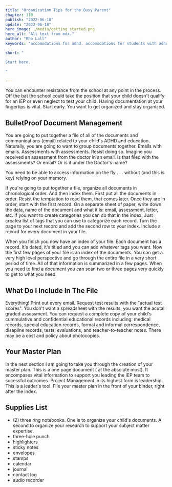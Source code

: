 ```yaml
---
title: "Organization Tips for the Busy Parent"
chapter: 110
publish: "2022-06-18"
update: "2022-06-18"
hero_image: ./media/getting_started.png
hero_alt: "Alt text from mdx."
author: "Rho Lall"
keywords: "accomodations for adhd, accomodations for students with adhd, accommodations for adhd elementary students"

short: "

Start here.

"

---
```

You can encounter resistance from the school at any point in the process. Off the bat the school could take the position that your child doesn't qualify for an IEP or even neglect to test your child. 
Having documentation at your fingertips is vital. Start early. You want to get organized and stay organized.


## BulletProof Document Management

You are going to put together a file of all of the documents and communications (email) related to your child's ADHD and education. 
Naturally, you are going to want to group documents together. Emails with emails. Assessments with assessments. Resist doing so.
Imagine you received an assessment from the doctor in an email. Is that filed with the assessments? Or email? Or is it under the Doctor's name?

You need to be able to access information on the fly . . . without (and this is key) relying on your memory.


If you're going to put together a file, organize all documents in chronological order. And then index them. First put all the documents in order. Resist the temptation to read them, that comes later.
Once they are in order, start with the first record. On a separate sheet of paper, write down the data, name of the document and what it is: email, assessment, letter, etc. 
If you want to create categories you can do that in the index. Just createa list of tags that you can use to categorize each record. Turn the page to your next record and add the second row to your index.
Include a record for every document in your file.

When you finish you now have an index of your file. Each document has a record. It's dated, it's titled and you can add whatever tags you want. Now the first few pages of your file 
is an index of the documents. You can get a very high level perspective and go through the entire file in a very short period of time.
All of that information is summarized in a few pages. When you need to find a document you can scan two or three pages very quickly to get to what you need.

## What Do I Include In The File

Everything! Print out every email. Request test results with the "actual test scores". You don't want a spreadsheet with the results, you want the acutal graded assessment.
You can request a complete copy of your child's cummulative and confidential educational records including: medical records, special education records, formal and informal correspondence, 
disapline records, tests, evaluations, and teacher-to-teacher notes. There may be a cost and policy about photocopies.


## Your Master Plan

In the next section I am going to take you through the creation of your master plan. This is a one page document ( at the absolute most). 
It encompases vital information to support you leading the IEP team to sucessful outcomes. Project Management in its highest form is leadership. This is a leader's tool.
File your master plan in the front of your binder, right after the index.

## Supplies List

- (2) three ring notebooks.  One is to organize your child's documents. A second to organize your research to support your subject matter expertise. 
- three-hole punch
- highlighters
- sticky notes
- envelopes
- stamps
- calendar
- journal
- contact log
- audio recorder

